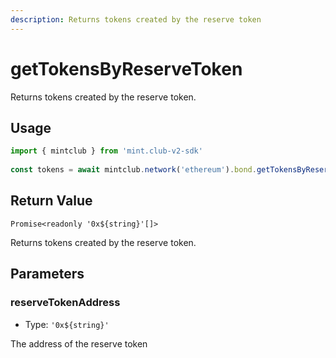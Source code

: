 ```yaml
---
description: Returns tokens created by the reserve token
---
```


# getTokensByReserveToken 

Returns tokens created by the reserve token.


## Usage

```ts twoslash [example.ts]
import { mintclub } from 'mint.club-v2-sdk'
 
const tokens = await mintclub.network('ethereum').bond.getTokensByReserveToken(`0x...`)
```

## Return Value

`Promise<readonly '0x${string}'[]>`

Returns tokens created by the reserve token.

## Parameters

### reserveTokenAddress

- Type: `'0x${string}'`  

The address of the reserve token